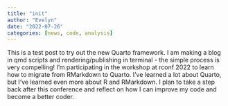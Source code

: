 ```yaml
---
title: "init"
author: "Evelyn"
date: "2022-07-26"
categories: [news, code, analysis]
---
```


This is a test post to try out the new Quarto framework. I am making a blog in qmd scripts and rendering/publishing in terminal - the simple process is very compelling! I'm participating in the workshop at rconf 2022 to learn how to migrate from RMarkdown to Quarto. I've learned a lot about Quarto, but I've learned even more about R and RMarkdown. I plan to take a step back after this conference and reflect on how I can improve my code and become a better coder.


